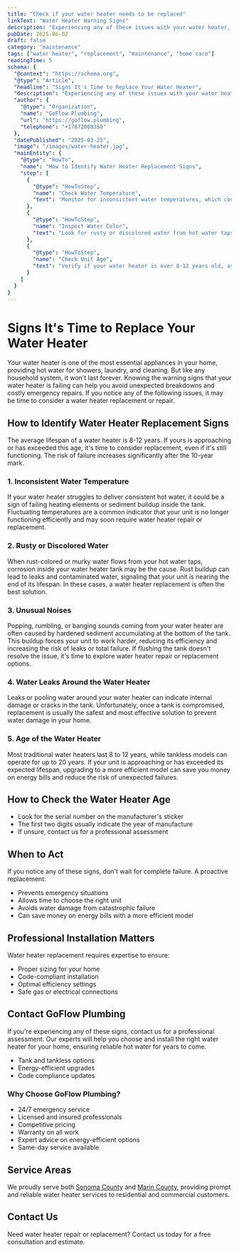 ```yaml
---
title: "Check if your water heater needs to be replaced"
linkText: "Water Heater Warning Signs"
description: "Experiencing any of these issues with your water heater, GoFlow Plumbing offers expert water heater repair and water heater replacement services to keep your home comfortable and safe."
pubDate: 2025-06-02
draft: false
category: "maintenance"
tags: ["water heater", "replacement", "maintenance", "home care"]
readingTime: 5
schema: {
  "@context": "https://schema.org",
  "@type": "Article",
  "headline": "Signs It's Time to Replace Your Water Heater",
  "description": "Experiencing any of these issues with your water heater, GoFlow Plumbing offers expert water heater repair and water heater replacement services to keep your home comfortable and safe.",
  "author": {
    "@type": "Organization",
    "name": "GoFlow Plumbing",
    "url": "https://goflow.plumbing",
    "telephone": "+17072008350"
  },
  "datePublished": "2025-03-25",
  "image": "/images/water-heater.jpg",
  "mainEntity": {
    "@type": "HowTo",
    "name": "How to Identify Water Heater Replacement Signs",
    "step": [
      {
        "@type": "HowToStep",
        "name": "Check Water Temperature",
        "text": "Monitor for inconsistent water temperatures, which could indicate failing heating elements or sediment buildup."
      },
      {
        "@type": "HowToStep",
        "name": "Inspect Water Color",
        "text": "Look for rusty or discolored water from hot water taps, which may indicate internal corrosion."
      },
      {
        "@type": "HowToStep",
        "name": "Check Unit Age",
        "text": "Verify if your water heater is over 8-12 years old, as this is the typical lifespan."
      }
    ]
  }
}
---
```


# Signs It's Time to Replace Your Water Heater

Your water heater is one of the most essential appliances in your home, providing hot water for showers, laundry, and cleaning. But like any household system, it won't last forever. Knowing the warning signs that your water heater is failing can help you avoid unexpected breakdowns and costly emergency repairs. If you notice any of the following issues, it may be time to consider a water heater replacement or repair.

## How to Identify Water Heater Replacement Signs

The average lifespan of a water heater is 8-12 years. If yours is approaching or has exceeded this age, it's time to consider replacement, even if it's still functioning. The risk of failure increases significantly after the 10-year mark.

### 1. Inconsistent Water Temperature
If your water heater struggles to deliver consistent hot water, it could be a sign of failing heating elements or sediment buildup inside the tank. Fluctuating temperatures are a common indicator that your unit is no longer functioning efficiently and may soon require water heater repair or replacement.

### 2. Rusty or Discolored Water
When rust-colored or murky water flows from your hot water taps, corrosion inside your water heater tank may be the cause. Rust buildup can lead to leaks and contaminated water, signaling that your unit is nearing the end of its lifespan. In these cases, a water heater replacement is often the best solution.

### 3. Unusual Noises
Popping, rumbling, or banging sounds coming from your water heater are often caused by hardened sediment accumulating at the bottom of the tank. This buildup forces your unit to work harder, reducing its efficiency and increasing the risk of leaks or total failure. If flushing the tank doesn't resolve the issue, it's time to explore water heater repair or replacement options.

### 4. Water Leaks Around the Water Heater
Leaks or pooling water around your water heater can indicate internal damage or cracks in the tank. Unfortunately, once a tank is compromised, replacement is usually the safest and most effective solution to prevent water damage in your home.

### 5. Age of the Water Heater
Most traditional water heaters last 8 to 12 years, while tankless models can operate for up to 20 years. If your unit is approaching or has exceeded its expected lifespan, upgrading to a more efficient model can save you money on energy bills and reduce the risk of unexpected failures.

## How to Check the Water Heater Age
- Look for the serial number on the manufacturer's sticker
- The first two digits usually indicate the year of manufacture
- If unsure, contact us for a professional assessment

## When to Act
If you notice any of these signs, don't wait for complete failure. A proactive replacement:
- Prevents emergency situations
- Allows time to choose the right unit
- Avoids water damage from catastrophic failure
- Can save money on energy bills with a more efficient model

## Professional Installation Matters
Water heater replacement requires expertise to ensure:
- Proper sizing for your home
- Code-compliant installation
- Optimal efficiency settings
- Safe gas or electrical connections

## Contact GoFlow Plumbing
If you're experiencing any of these signs, contact us for a professional assessment. Our experts will help you choose and install the right water heater for your home, ensuring reliable hot water for years to come.
- Tank and tankless options
- Energy-efficient upgrades
- Code compliance updates

### Why Choose GoFlow Plumbing?
- 24/7 emergency service
- Licensed and insured professionals
- Competitive pricing
- Warranty on all work
- Expert advice on energy-efficient options
- Same-day service available

## Service Areas
We proudly serve both [Sonoma County](/sonoma-county-plumbing) and [Marin County](/marin-county-plumbing), providing prompt and reliable water heater services to residential and commercial customers.

## Contact Us
Need water heater repair or replacement? Contact us today for a free consultation and estimate.
